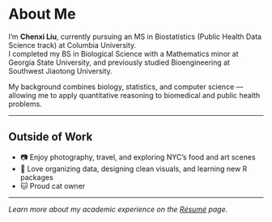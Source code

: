 # About Me

I’m **Chenxi Liu**, currently pursuing an MS in Biostatistics (Public Health Data Science track) at Columbia University.  
I completed my BS in Biological Science with a Mathematics minor at Georgia State University, and previously studied Bioengineering at Southwest Jiaotong University.

My background combines biology, statistics, and computer science — allowing me to apply quantitative reasoning to biomedical and public health problems.

---

## Outside of Work
- 📷 Enjoy photography, travel, and exploring NYC’s food and art scenes  
- 🧩 Love organizing data, designing clean visuals, and learning new R packages  
- 🐱 Proud cat owner  

---

*Learn more about my academic experience on the [Résumé](resume.html) page.*


